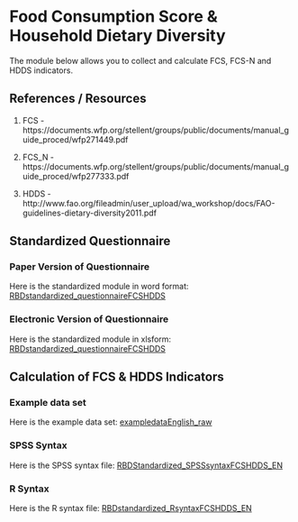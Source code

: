 # Food Consumption Score & Household Dietary Diversity

The module below allows you to collect and calculate FCS, FCS-N and HDDS indicators.

## References / Resources

1.  FCS - https://documents.wfp.org/stellent/groups/public/documents/manual_guide_proced/wfp271449.pdf

2.  FCS_N - https://documents.wfp.org/stellent/groups/public/documents/manual_guide_proced/wfp277333.pdf

3.  HDDS - http://www.fao.org/fileadmin/user_upload/wa_workshop/docs/FAO-guidelines-dietary-diversity2011.pdf

## Standardized Questionnaire

### Paper Version of Questionnaire

Here is the standardized module in word format:
[RBDstandardized_questionnaireFCSHDDS](https://github.com/WFP-VAM/RBD_FS_CH_guide_EN/blob/master/questionnaires/RBDstandardized_questionnaireFCSHDDS.docx?raw=true) 

### Electronic Version of Questionnaire

Here is the standardized module in xlsform:
[RBDstandardized_questionnaireFCSHDDS](https://github.com/WFP-VAM/RBD_FS_CH_guide_EN/blob/master/questionnaires/RBDstandardized_questionnaireFCSHDDS.xlsx?raw=true)

## Calculation of FCS & HDDS Indicators  

### Example data set

Here is the example data set:
[exampledataEnglish_raw](https://github.com/WFP-VAM/RBD_FS_CH_guide_EN/blob/master/example_datasets/exampledataEnglish_raw.sav?raw=true) 


### SPSS Syntax

Here is the SPSS syntax file: 
[RBDStandardized_SPSSsyntaxFCSHDDS_EN](https://github.com/WFP-VAM/RBD_FS_CH_guide_EN/blob/master/syntax/RBDStandardized_SPSSsyntaxFCSHDDS_EN.sps?raw=true) 

### R Syntax

Here is the R syntax file: 
[RBDstandardized_RsyntaxFCSHDDS_EN](https://github.com/WFP-VAM/RBD_FS_CH_guide_EN/blob/master/syntax/RBDstandardized_RsyntaxFCSHDDS_EN.R?raw=true) 
